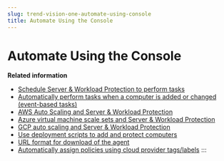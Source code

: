 ```yaml
---
slug: trend-vision-one-automate-using-console
title: Automate Using the Console
---
```

# Automate Using the Console

**Related information**

- [Schedule Server & Workload Protection to perform tasks](schedule-perform-tasks.mdx)
- [Automatically perform tasks when a computer is added or changed (event-based tasks)](autotasks-computer-changed-event.mdx)
- [AWS Auto Scaling and Server & Workload Protection](aws-auto-scaling-2.mdx)
- [Azure virtual machine scale sets and Server & Workload Protection](azure-virtual-machine-scale-sets.mdx)
- [GCP auto scaling and Server & Workload Protection](gcp-auto-scaling.mdx)
- [Use deployment scripts to add and protect computers](deployment-scripts-add-computers.mdx)
- [URL format for download of the agent](url-format-for-download-agent.mdx)
- [Automatically assign policies using cloud provider tags/labels](auto-assign-provider-tags-labels.mdx)
:::
